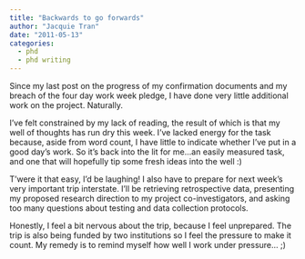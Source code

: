 ```yaml
---
title: "Backwards to go forwards"
author: "Jacquie Tran"
date: "2011-05-13"
categories:
  - phd
  - phd writing
---
```


Since my last post on the progress of my confirmation documents and my breach of the four day work week pledge, I have done very little additional work on the project. Naturally.

I've felt constrained by my lack of reading, the result of which is that my well of thoughts has run dry this week. I've lacked energy for the task because, aside from word count, I have little to indicate whether I've put in a good day’s work. So it's back into the lit for me...an easily measured task, and one that will hopefully tip some fresh ideas into the well :)

T'were it that easy, I'd be laughing! I also have to prepare for next week's very important trip interstate. I'll be retrieving retrospective data, presenting my proposed research direction to my project co-investigators, and asking too many questions about testing and data collection protocols.

Honestly, I feel a bit nervous about the trip, because I feel unprepared. The trip is also being funded by two institutions so I feel the pressure to make it count. My remedy is to remind myself how well I work under pressure... ;)
